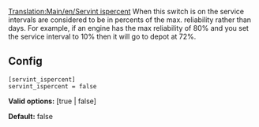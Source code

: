 [[Translation:Main/en/Servint ispercent]]
{{en/-}}
When this switch is on the service intervals are considered to be in percents of the max. reliability rather than days. For example, if an engine has the max reliability of 80% and you set the service interval to 10% then it will go to depot at 72%.

== Config ==

<pre>
[servint_ispercent]
servint_ispercent = false
</pre>

'''Valid options:''' [true | false]

'''Default:''' false